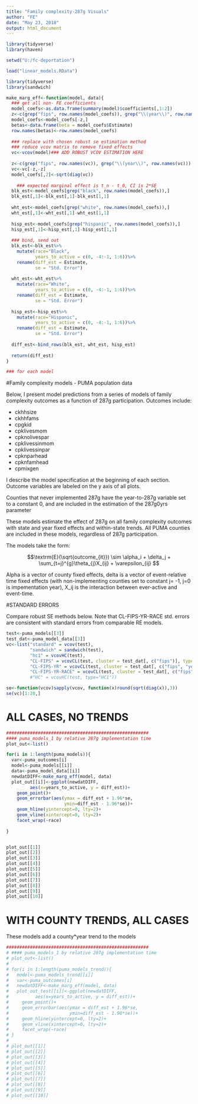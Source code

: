 ```yaml
---
title: "Family complexity-287g Visuals"
author: "FE"
date: "May 23, 2018"
output: html_document
---
```


```r
library(tidyverse)
library(haven)

setwd("U:/fc-deportation")

load("linear_models.RData")
```

```r
library(tidyverse)
library(sandwich)

make_marg_eff<-function(model, data){
  ### get all non- FE coefficients
  model_coefs<-as.data.frame(summary(model)$coefficients[,1:2])
  z<-c(grep("fips", row.names(model_coefs)), grep("\\(year\\)", row.names(model_coefs)))
  model_coefs<-model_coefs[-z,]
  betas<-data.frame(beta = model_coefs$Estimate)
  row.names(betas)<-row.names(model_coefs)
  
  ### replace with chosen robust se estimation method
  ### reduce vcov matrix to remove fixed effects
  vc<-vcov(model)### ADD ROBUST VCOV ESTIMATION HERE
  
  z<-c(grep("fips", row.names(vc)), grep("\\(year\\)", row.names(vc)))
  vc<-vc[-z,-z]
  model_coefs[,2]<-sqrt(diag(vc))
  
    ### expected marginal effect is t_n - t_0, CI is 2*SE  
  blk_est<-model_coefs[grep("black", row.names(model_coefs)),]
  blk_est[,1]<-blk_est[,1]-blk_est[1,1]
  
  wht_est<-model_coefs[grep("white", row.names(model_coefs)),]
  wht_est[,1]<-wht_est[,1]-wht_est[1,1]
  
  hisp_est<-model_coefs[grep("hispanic", row.names(model_coefs)),]
  hisp_est[,1]<-hisp_est[,1]-hisp_est[1,1]
  
  ### bind, send out
  blk_est<-blk_est%>%
    mutate(race="Black",
           years_to_active = c(0, -4:-1, 1:6))%>%
    rename(diff_est = Estimate,
           se = "Std. Error")
  
  wht_est<-wht_est%>%
    mutate(race="White",
           years_to_active = c(0, -4:-1, 1:6))%>%
    rename(diff_est = Estimate,
           se = "Std. Error")
  
  hisp_est<-hisp_est%>%
    mutate(race="Hispanic",
           years_to_active = c(0, -4:-1, 1:6))%>%
    rename(diff_est = Estimate,
           se = "Std. Error")
  
  diff_est<-bind_rows(blk_est, wht_est, hisp_est)
  
  return(diff_est)
}

### for each model

```

#Family complexity models - PUMA population data

Below, I present model predictions from a series of models of family complexity outcomes as a function of 287g participation. Outcomes include:

- ckhhsize
- ckhhfams
- cpgkid         
- cpklivesmom    
- cpknolivespar  
- cpklivessinmom
- cpklivessinpar 
- cpknparhead    
- cpknfamhead    
- cpmixgen   

I describe the model specification at the beginning of each section. Outcome variables are labeled on the y axis of all plots. 

Counties that never implemented 287g have the year-to-287g variable set to a constant 0, and are included in the estimation of the 287g0yrs parameter

These models estimate the effect of 287g on all family complexity outcomes with state and year fixed effects and within-state trends. All PUMA counties are included in these models, regardless of 287g participation. 

The models take the form:

$$\textrm{E}(\sqrt{outcome_{it}}) \sim \alpha_i + \delta_j + \sum_{t=j}^{g}\theta_{j}X_{ij} + \varepsilon_{ij} $$

Alpha is a vector of county fixed effects, delta is a vector of event-relative time fixed effects (with non-implementing counties set to constant j= -1, j=0 is impementation year), X_ij is the interaction between ever-active and event-time.

#STANDARD ERRORS

Compare robust SE methods below. Note that CL-FIPS-YR-RACE std. errors are consistent with standard errors from comparable RE models.

```r
test<-puma_models[[3]]
test_dat<-puma_model_data[[3]]
vc<-list("standard" = vcov(test),
         "sandwich" = sandwich(test),
         "hc1" = vcovHC(test),
         "CL-FIPS" = vcovCL(test, cluster = test_dat[, c("fips")], type = "HC1", fix=TRUE),
         "CL-FIPS-YR" = vcovCL(test, cluster = test_dat[, c("fips", "year")], type = "HC1", fix=TRUE),
         "CL-FIPS-YR-RACE" = vcovCL(test, cluster = test_dat[, c("fips", "year", "race")], type = "HC1", fix=TRUE))
         #"HC" = vcovHC(test, type="HC1"))

se<-function(vcov)sapply(vcov, function(x)round(sqrt(diag(x)),3))
se(vc)[1:20,]

```

# ALL CASES, NO TRENDS
```r

######################################################
#### puma_models_1 by relative 287g implementation time
plot_out<-list()

for(i in 1:length(puma_models)){
  var<-puma_outcomes[i]
  model<-puma_models[[i]]
  data<-puma_model_data[[i]]
  newdatDIFF<-make_marg_eff(model, data)
  plot_out[[i]]<-ggplot(newdatDIFF,
         aes(x=years_to_active, y = diff_est))+
    geom_point()+
    geom_errorbar(aes(ymax = diff_est + 1.96*se, 
                      ymin=diff_est - 1.96*se))+
    geom_hline(yintercept=0, lty=2)+
    geom_vline(xintercept=0, lty=2)+
    facet_wrap(~race)
  
}


plot_out[[1]]
plot_out[[2]]
plot_out[[3]]
plot_out[[4]]
plot_out[[5]]
plot_out[[6]]
plot_out[[7]]
plot_out[[8]]
plot_out[[9]]
plot_out[[10]]

```

# WITH COUNTY TRENDS, ALL CASES

These models add a county*year trend to the models

```r

######################################################
# #### puma_models_1 by relative 287g implementation time
# plot_out<-list()
# 
# for(i in 1:length(puma_models_trend)){
#   model<-puma_models_trend[[i]]
#   var<-puma_outcomes[i]
#   newdatDIFF<-make_marg_eff(model, data)
#   plot_out_test[[i]]<-ggplot(newdatDIFF,
#          aes(x=years_to_active, y = diff_est))+
#     geom_point()+
#     geom_errorbar(aes(ymax = diff_est + 1.96*se, 
#                       ymin=diff_est - 1.96*se))+
#     geom_hline(yintercept=0, lty=2)+
#     geom_vline(xintercept=0, lty=2)+
#     facet_wrap(~race)
# }
# 
# plot_out[[1]]
# plot_out[[2]]
# plot_out[[3]]
# plot_out[[4]]
# plot_out[[5]]
# plot_out[[6]]
# plot_out[[7]]
# plot_out[[8]]
# plot_out[[9]]
# plot_out[[10]]

```
